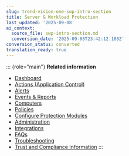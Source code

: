 ```yaml
---
slug: trend-vision-one-swp-intro-section
title: Server & Workload Protection
last_updated: '2025-09-08'
ai_context:
  source_file: swp-intro-section.md
  conversion_date: '2025-09-08T23:42:12.188Z'
conversion_status: converted
translation_ready: true
---
```


::: {role="main"}
**Related information**

- [Dashboard](dashboard-server-workload.mdx)
- [Actions (Application Control)](actions-application-control.mdx)
- [Alerts](alerts.mdx)
- [Events & Reports](events-reports.mdx)
- [Computers](computers.mdx)
- [Policies](policies-server-workload.mdx)
- [Configure Protection Modules](configure-protection-modules.mdx)
- [Administration](administration-server-workload.mdx)
- [Integrations](integrations.mdx)
- [FAQs](faqs-server-workload-intro.mdx)
- [Troubleshooting](troubleshooting-swgpro.mdx)
- [Trust and Compliance Information](trust-compliance-information.mdx)
:::
